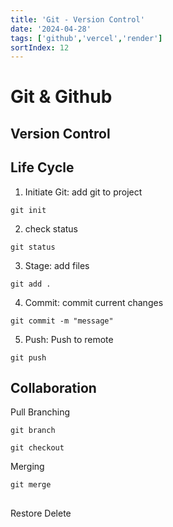 ```yaml
---
title: 'Git - Version Control'
date: '2024-04-28'
tags: ['github','vercel','render']
sortIndex: 12
---
```


# Git & Github

## Version Control

## Life Cycle
1. Initiate Git: add git to project
```
git init
```
2. check status
```
git status
```
3. Stage: add files
```
git add .
```
4. Commit: commit current changes
``` 
git commit -m "message"
```
5. Push: Push to remote
```
git push
```

## Collaboration
Pull
Branching
```
git branch
```
```
git checkout
```
Merging
```
git merge
```

## 
Restore
Delete

